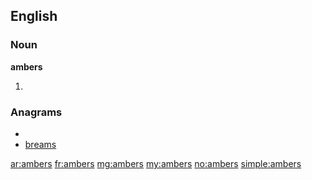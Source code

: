 ==English==

===Noun===
'''ambers'''

# {{plural of|[[amber]]}}

===Anagrams===
* {{alphagram|abemrs}}
* [[breams#English|breams]]

[[ar:ambers]]
[[fr:ambers]]
[[mg:ambers]]
[[my:ambers]]
[[no:ambers]]
[[simple:ambers]]